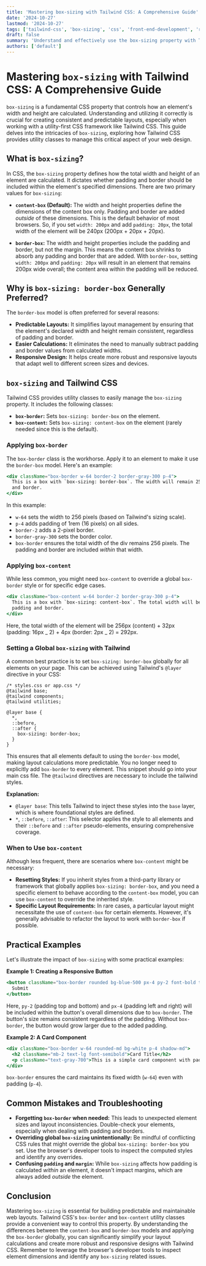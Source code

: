 ```yaml
---
title: 'Mastering box-sizing with Tailwind CSS: A Comprehensive Guide'
date: '2024-10-27'
lastmod: '2024-10-27'
tags: ['tailwind-css', 'box-sizing', 'css', 'front-end-development', 'responsive-design', 'layout']
draft: false
summary: 'Understand and effectively use the box-sizing property with Tailwind CSS to control how elements are rendered and sized, leading to more predictable and manageable layouts.'
authors: ['default']
---
```


# Mastering `box-sizing` with Tailwind CSS: A Comprehensive Guide

`box-sizing` is a fundamental CSS property that controls how an element's width and height are calculated. Understanding and utilizing it correctly is crucial for creating consistent and predictable layouts, especially when working with a utility-first CSS framework like Tailwind CSS. This guide delves into the intricacies of `box-sizing`, exploring how Tailwind CSS provides utility classes to manage this critical aspect of your web design.

## What is `box-sizing`?

In CSS, the `box-sizing` property defines how the total width and height of an element are calculated. It dictates whether padding and border should be included within the element's specified dimensions. There are two primary values for `box-sizing`:

- **`content-box` (Default):** The width and height properties define the dimensions of the content box only. Padding and border are added _outside_ of these dimensions. This is the default behavior of most browsers. So, if you set `width: 200px` and add `padding: 20px`, the total width of the element will be 240px (200px + 20px + 20px).

- **`border-box`:** The width and height properties include the padding and border, but not the margin. This means the content box shrinks to absorb any padding and border that are added. With `border-box`, setting `width: 200px` and `padding: 20px` will result in an element that remains 200px wide overall; the content area within the padding will be reduced.

## Why is `box-sizing: border-box` Generally Preferred?

The `border-box` model is often preferred for several reasons:

- **Predictable Layouts:** It simplifies layout management by ensuring that the element's declared width and height remain consistent, regardless of padding and border.
- **Easier Calculations:** It eliminates the need to manually subtract padding and border values from calculated widths.
- **Responsive Design:** It helps create more robust and responsive layouts that adapt well to different screen sizes and devices.

## `box-sizing` and Tailwind CSS

Tailwind CSS provides utility classes to easily manage the `box-sizing` property. It includes the following classes:

- **`box-border`:** Sets `box-sizing: border-box` on the element.
- **`box-content`:** Sets `box-sizing: content-box` on the element (rarely needed since this is the default).

### Applying `box-border`

The `box-border` class is the workhorse. Apply it to an element to make it use the `border-box` model. Here's an example:

```jsx
<div className="box-border w-64 border-2 border-gray-300 p-4">
  This is a box with `box-sizing: border-box`. The width will remain 256px (w-64) even with padding
  and border.
</div>
```

In this example:

- `w-64` sets the width to 256 pixels (based on Tailwind's sizing scale).
- `p-4` adds padding of 1rem (16 pixels) on all sides.
- `border-2` adds a 2-pixel border.
- `border-gray-300` sets the border color.
- `box-border` ensures the total width of the div remains 256 pixels. The padding and border are included _within_ that width.

### Applying `box-content`

While less common, you might need `box-content` to override a global `box-border` style or for specific edge cases.

```jsx
<div className="box-content w-64 border-2 border-gray-300 p-4">
  This is a box with `box-sizing: content-box`. The total width will be greater than 256px due to
  padding and border.
</div>
```

Here, the total width of the element will be 256px (content) + 32px (padding: 16px _ 2) + 4px (border: 2px _ 2) = 292px.

### Setting a Global `box-sizing` with Tailwind

A common best practice is to set `box-sizing: border-box` globally for all elements on your page. This can be achieved using Tailwind's `@layer` directive in your CSS:

```plaintext
/* styles.css or app.css */
@tailwind base;
@tailwind components;
@tailwind utilities;

@layer base {
  *,
  ::before,
  ::after {
    box-sizing: border-box;
  }
}
```

This ensures that all elements default to using the `border-box` model, making layout calculations more predictable. You no longer need to explicitly add `box-border` to every element. This snippet should go into your main css file. The `@tailwind` directives are necessary to include the tailwind styles.

**Explanation:**

- `@layer base`: This tells Tailwind to inject these styles into the `base` layer, which is where foundational styles are defined.
- `*`, `::before`, `::after`: This selector applies the style to all elements and their `::before` and `::after` pseudo-elements, ensuring comprehensive coverage.

### When to Use `box-content`

Although less frequent, there are scenarios where `box-content` might be necessary:

- **Resetting Styles:** If you inherit styles from a third-party library or framework that globally applies `box-sizing: border-box`, and you need a specific element to behave according to the `content-box` model, you can use `box-content` to override the inherited style.
- **Specific Layout Requirements:** In rare cases, a particular layout might necessitate the use of `content-box` for certain elements. However, it's generally advisable to refactor the layout to work with `border-box` if possible.

## Practical Examples

Let's illustrate the impact of `box-sizing` with some practical examples:

**Example 1: Creating a Responsive Button**

```jsx
<button className="box-border rounded bg-blue-500 px-4 py-2 font-bold text-white hover:bg-blue-700">
  Submit
</button>
```

Here, `py-2` (padding top and bottom) and `px-4` (padding left and right) will be included within the button's overall dimensions due to `box-border`. The button's size remains consistent regardless of the padding. Without `box-border`, the button would grow larger due to the added padding.

**Example 2: A Card Component**

```jsx
<div className="box-border w-64 rounded-md bg-white p-4 shadow-md">
  <h2 className="mb-2 text-lg font-semibold">Card Title</h2>
  <p className="text-gray-700">This is a simple card component with padding and a border.</p>
</div>
```

`box-border` ensures the card maintains its fixed width (`w-64`) even with padding (`p-4`).

## Common Mistakes and Troubleshooting

- **Forgetting `box-border` when needed:** This leads to unexpected element sizes and layout inconsistencies. Double-check your elements, especially when dealing with padding and borders.
- **Overriding global `box-sizing` unintentionally:** Be mindful of conflicting CSS rules that might override the global `box-sizing: border-box` you set. Use the browser's developer tools to inspect the computed styles and identify any overrides.
- **Confusing `padding` and `margin`:** While `box-sizing` affects how padding is calculated _within_ an element, it doesn't impact margins, which are always added _outside_ the element.

## Conclusion

Mastering `box-sizing` is essential for building predictable and maintainable web layouts. Tailwind CSS's `box-border` and `box-content` utility classes provide a convenient way to control this property. By understanding the differences between the `content-box` and `border-box` models and applying the `box-border` globally, you can significantly simplify your layout calculations and create more robust and responsive designs with Tailwind CSS. Remember to leverage the browser's developer tools to inspect element dimensions and identify any `box-sizing` related issues.
